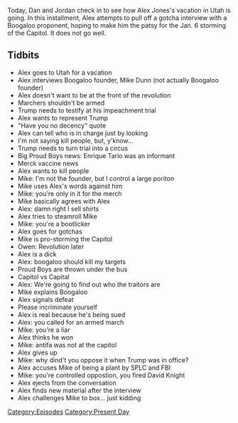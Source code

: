 {{DEFAULTSORT:
    #_EPISODE_0525:January 27, 2021
}}{{Episode
    | title           = January 27, 2021
    | caption         = Listen to this episode on [https://knowledgefight.libsyn.com/525-january-27-2021 Libsyn] [https://open.spotify.com/episode/207KSDkAYbMjyJuQ6cOO0K Spotify]
    | episodeNumber   = 525
    | length          = 01:50:09
    | airDate         = January 29, 2021
    | coverageDate    = January 27, 2021
    | episodeType     = [[:Category:Present Day|Present Day]]
    | appearance      = [[Mike Dunn]], [[Enrique Tarrio]], [[Owen Shroyer]]
    | previousEpisode = [[524: Inauguration 2021]]
    | nextEpisode     = [[526: January 28-31, 2021]]
}}

{{Stub}}

Today, Dan and Jordan check in to see how Alex Jones's vacation in Utah is going. In this installment, Alex attempts to pull off a gotcha interview with a Boogaloo proponent, hoping to make him the patsy for the Jan. 6 storming of the Capitol. It does not go well.

==Tidbits==

*Alex goes to Utah for a vacation
*Alex interviews Boogaloo founder, Mike Dunn (not actually Boogaloo founder)
*Alex doesn't want to be at the front of the revolution
*Marchers shouldn't be armed
*Trump needs to testify at his impeachment trial
*Alex wants to represent Trump
*"Have you no decency" quote
*Alex can tell who is in charge just by looking
*I'm not saying kill people, but, y'know...
*Trump needs to turn trial into a circus
*Big Proud Boys news: Enrique Tario was an informant
*Merck vaccine news
*Alex wants to kill people
*Mike: I'm not the founder, but I control a large poriton
*Mike uses Alex's words against him
*Mike: you're only in it for the merch
*Mike basically agrees with Alex
*Alex: damn right I sell shirts
*Alex tries to steamroll Mike
*Mike: you're a bootlicker
*Alex goes for gotchas
*Mike is pro-storming the Capitol
*Owen: Revolution later
*Alex is a dick
*Alex: boogaloo should kill my targets
*Proud Boys are thrown under the bus
*Capitol vs Capital
*Alex: We're going to find out who the traitors are
*Mike explains Boogaloo
*Alex signals defeat
*Please incriminate yourself
*Alex is real because he's being sued
*Alex: you called for an armed march
*Mike: you're a liar
*Alex thinks he won
*Mike: antifa was not at the capitol
*Alex gives up
*Mike: why dind't you oppose it when Trump was in office?
*Alex accuses Mike of being a plant by SPLC and FBI
*Mike: you're controlled oppostion, you fired David Knight
*Alex ejects from the conversation
*Alex finds new material after the interview
*Alex challenges Mike to box... just kidding

[[Category:Episodes]]
[[Category:Present Day]]
